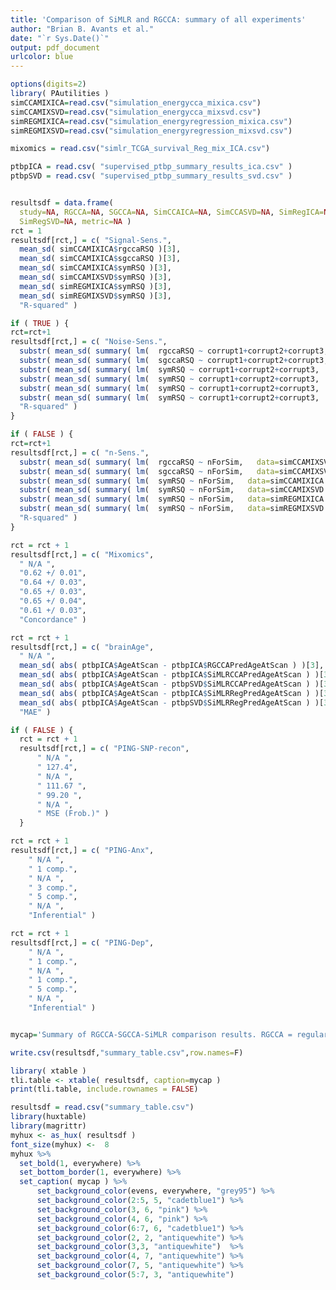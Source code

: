 ```yaml
---
title: 'Comparison of SiMLR and RGCCA: summary of all experiments'
author: "Brian B. Avants et al."
date: "`r Sys.Date()`"
output: pdf_document
urlcolor: blue
---
```


```r
options(digits=2)
library( PAutilities )
simCCAMIXICA=read.csv("simulation_energycca_mixica.csv")
simCCAMIXSVD=read.csv("simulation_energycca_mixsvd.csv")
simREGMIXICA=read.csv("simulation_energyregression_mixica.csv")
simREGMIXSVD=read.csv("simulation_energyregression_mixsvd.csv")

mixomics = read.csv("simlr_TCGA_survival_Reg_mix_ICA.csv")

ptbpICA = read.csv( "supervised_ptbp_summary_results_ica.csv" )
ptbpSVD = read.csv( "supervised_ptbp_summary_results_svd.csv" )


resultsdf = data.frame(
  study=NA, RGCCA=NA, SGCCA=NA, SimCCAICA=NA, SimCCASVD=NA, SimRegICA=NA,
  SimRegSVD=NA, metric=NA )
rct = 1
resultsdf[rct,] = c( "Signal-Sens.",
  mean_sd( simCCAMIXICA$rgccaRSQ )[3],
  mean_sd( simCCAMIXICA$sgccaRSQ )[3],
  mean_sd( simCCAMIXICA$symRSQ )[3],
  mean_sd( simCCAMIXSVD$symRSQ )[3],
  mean_sd( simREGMIXICA$symRSQ )[3],
  mean_sd( simREGMIXSVD$symRSQ )[3],
  "R-squared" )

if ( TRUE ) {
rct=rct+1
resultsdf[rct,] = c( "Noise-Sens.",
  substr( mean_sd( summary( lm(  rgccaRSQ ~ corrupt1+corrupt2+corrupt3,   data=simCCAMIXSVD ))$r.squared )[3], 0, 4),
  substr( mean_sd( summary( lm(  sgccaRSQ ~ corrupt1+corrupt2+corrupt3,   data=simCCAMIXSVD ))$r.squared )[3], 0, 4),
  substr( mean_sd( summary( lm(  symRSQ ~ corrupt1+corrupt2+corrupt3,   data=simCCAMIXICA ))$r.squared )[3], 0, 4),
  substr( mean_sd( summary( lm(  symRSQ ~ corrupt1+corrupt2+corrupt3,   data=simCCAMIXSVD ))$r.squared )[3], 0, 4),
  substr( mean_sd( summary( lm(  symRSQ ~ corrupt1+corrupt2+corrupt3,   data=simREGMIXICA ))$r.squared )[3], 0, 4),
  substr( mean_sd( summary( lm(  symRSQ ~ corrupt1+corrupt2+corrupt3,   data=simREGMIXSVD ))$r.squared )[3], 0, 3),
  "R-squared" )
}

if ( FALSE ) {
rct=rct+1
resultsdf[rct,] = c( "n-Sens.",
  substr( mean_sd( summary( lm(  rgccaRSQ ~ nForSim,   data=simCCAMIXSVD ))$r.squared )[3], 0, 4),
  substr( mean_sd( summary( lm(  sgccaRSQ ~ nForSim,   data=simCCAMIXSVD ))$r.squared )[3], 0, 4),
  substr( mean_sd( summary( lm(  symRSQ ~ nForSim,   data=simCCAMIXICA ))$r.squared )[3], 0, 4),
  substr( mean_sd( summary( lm(  symRSQ ~ nForSim,   data=simCCAMIXSVD ))$r.squared )[3], 0, 4),
  substr( mean_sd( summary( lm(  symRSQ ~ nForSim,   data=simREGMIXICA ))$r.squared )[3], 0, 4),
  substr( mean_sd( summary( lm(  symRSQ ~ nForSim,   data=simREGMIXSVD ))$r.squared )[3], 0, 3),
  "R-squared" )
}

rct = rct + 1
resultsdf[rct,] = c( "Mixomics",
  " N/A ",
  "0.62 +/ 0.01",
  "0.64 +/ 0.03",
  "0.65 +/ 0.03",
  "0.65 +/ 0.04",
  "0.61 +/ 0.03",
  "Concordance" )

rct = rct + 1
resultsdf[rct,] = c( "brainAge",
  " N/A ",
  mean_sd( abs( ptbpICA$AgeAtScan - ptbpICA$RGCCAPredAgeAtScan ) )[3],
  mean_sd( abs( ptbpICA$AgeAtScan - ptbpICA$SiMLRCCAPredAgeAtScan ) )[3],
  mean_sd( abs( ptbpICA$AgeAtScan - ptbpSVD$SiMLRCCAPredAgeAtScan ) )[3],
  mean_sd( abs( ptbpICA$AgeAtScan - ptbpICA$SiMLRRegPredAgeAtScan ) )[3],
  mean_sd( abs( ptbpICA$AgeAtScan - ptbpSVD$SiMLRRegPredAgeAtScan ) )[3],
  "MAE" )

if ( FALSE ) {
  rct = rct + 1
  resultsdf[rct,] = c( "PING-SNP-recon",
      " N/A ",
      " 127.4",
      " N/A ",
      " 111.67 ",
      " 99.20 ",
      " N/A ",
      " MSE (Frob.)" )
  }

rct = rct + 1
resultsdf[rct,] = c( "PING-Anx",
    " N/A ",
    " 1 comp.",
    " N/A ",
    " 3 comp.",
    " 5 comp.",
    " N/A ",
    "Inferential" )

rct = rct + 1
resultsdf[rct,] = c( "PING-Dep",
    " N/A ",
    " 1 comp.",
    " N/A ",
    " 1 comp.",
    " 5 comp.",
    " N/A ",
    "Inferential" )


mycap='Summary of RGCCA-SGCCA-SiMLR comparison results. RGCCA = regularized generalized canonical correlation analysis; SGCCA = sparse generalized canonical correlation analysis; Sim = similarity-driven multivariate linear reconstruction (SiMLR); Reg = regression; CCA = absolute canonical covariance; ICA = ICA mixing method; SVD = SVD mixing method.  Best results are highlighted in cadet blue; worst in antiquewhite. SiMLR with the absolute canonical covariance similarity measurement and SVD (SimCCASVD)as a mixing method performs best overall.  SiMLR with the regression energy and ICA mixing method (SimRegICA) outperforms SGCCA most consistently across sparseness levels, provides closely competitive performance overall, and is highlighted in pink.  The PING examples are exploratory analyses described in the supplementary information as we cannot directly share the data. The "n comp" description in the PING table refers to the number of significant components related to either anxiety or depression.'

write.csv(resultsdf,"summary_table.csv",row.names=F)

```


```r
library( xtable )
tli.table <- xtable( resultsdf, caption=mycap )
print(tli.table, include.rownames = FALSE)
```


```r
resultsdf = read.csv("summary_table.csv")
library(huxtable)
library(magrittr)
myhux <- as_hux( resultsdf )
font_size(myhux) <-  8
myhux %>%
  set_bold(1, everywhere) %>%
  set_bottom_border(1, everywhere) %>%
  set_caption( mycap ) %>%
      set_background_color(evens, everywhere, "grey95") %>%
      set_background_color(2:5, 5, "cadetblue1") %>%
      set_background_color(3, 6, "pink") %>%
      set_background_color(4, 6, "pink") %>%
      set_background_color(6:7, 6, "cadetblue1") %>%
      set_background_color(2, 2, "antiquewhite") %>%
      set_background_color(3,3, "antiquewhite")  %>%
      set_background_color(4, 7, "antiquewhite") %>%
      set_background_color(7, 5, "antiquewhite") %>%
      set_background_color(5:7, 3, "antiquewhite")

```

